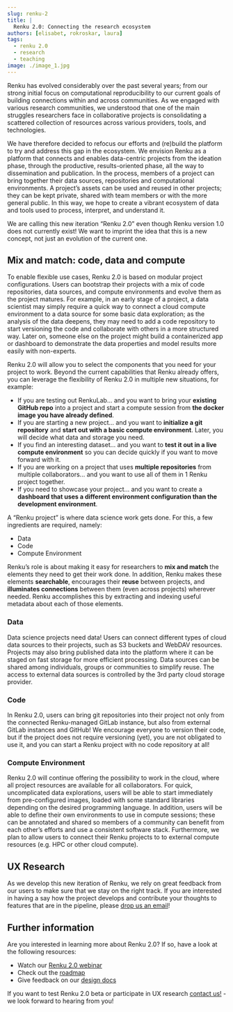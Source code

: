 ```yaml
---
slug: renku-2
title: |
  Renku 2.0: Connecting the research ecosystem
authors: [elisabet, rokroskar, laura]
tags:
  - renku 2.0
  - research
  - teaching
image: ./image_1.jpg
---
```


Renku has evolved considerably over the past several years; from our strong
initial focus on computational reproducibility to our current goals of building
connections within and across communities. As we engaged with various research
communities, we understood that one of the main struggles researchers face in
collaborative projects is consolidating a scattered collection of resources
across various providers, tools, and technologies.

We have therefore decided to refocus our efforts and (re)build the platform to
try and address this gap in the ecosystem. We envision Renku as a platform that
connects and enables data-centric projects from the ideation phase, through the
productive, results-oriented phase, all the way to dissemination and
publication. In the process, members of a project can bring together their data
sources, repositories and computational environments. A project’s assets can be
used and reused in other projects; they can be kept private, shared with team
members or with the more general public. In this way, we hope to create a
vibrant ecosystem of data and tools used to process, interpret, and understand
it.

We are calling this new iteration “Renku 2.0” even though Renku version 1.0 does
not currently exist! We want to imprint the idea that this is a new concept, not
just an evolution of the current one.

## Mix and match: code, data and compute

To enable flexible use cases, Renku 2.0 is based on modular project
configurations. Users can bootstrap their projects with a mix of code
repositories, data sources, and compute environments and evolve
them as the project matures. For example, in an early stage of a project, a data
scientist may simply require a quick way to connect a cloud compute environment
to a data source for some basic data exploration; as the analysis of the data
deepens, they may need to add a code repository to start versioning the code and
collaborate with others in a more structured way. Later on, someone else on the
project might build a containerized app or dashboard to demonstrate the data
properties and model results more easily with non-experts.

Renku 2.0 will allow you to select the components that you need for your project
to work. Beyond the current capabilities that Renku already offers, you can
leverage the flexibility of Renku 2.0 in multiple new situations, for example:

- If you are testing out RenkuLab... and you want to bring your **existing GitHub repo** into a project and start a compute session from **the docker image you have already defined**.
- If you are starting a new project... and you want to **initialize a git repository** and **start out with a basic compute environment**. Later, you will decide what data and storage you need.
- If you find an interesting dataset... and you want to **test it out in a live compute environment** so you can decide quickly if you want to move forward with it.
- If you are working on a project that uses **multiple repositories** from multiple collaborators... and you want to use all of them in 1 Renku project together.
- If you need to showcase your project... and you want to create a **dashboard that uses a different environment configuration than the development environment**.

A “Renku project” is where data science work gets done. For this, a few ingredients are required, namely:

- Data
- Code
- Compute Environment

Renku’s role is about making it easy for researchers to **mix and match** the elements they need to get their work done. In addition, Renku makes these elements **searchable**, encourages their **reuse** between projects, and **illuminates connections** between them (even across projects) wherever needed. Renku accomplishes this by extracting and indexing useful metadata about each of those elements.

### Data

Data science projects need data! Users can connect different types of cloud data
sources to their projects, such as S3 buckets and WebDAV resources. Projects
may also bring published data into the platform where it can be staged on fast
storage for more efficient processing. Data sources can be shared among
individuals, groups or communities to simplify reuse. The access to external
data sources is controlled by the 3rd party cloud storage provider.

### Code

In Renku 2.0, users can bring git repositories into their project not only from
the connected Renku-managed GitLab instance, but also from external GitLab
instances and GitHub! We encourage everyone to version their code, but if
the project does not require versioning (yet), you are not obligated to use it,
and you can start a Renku project with no code repository at all!

### Compute Environment

Renku 2.0 will continue offering the possibility to work in the cloud, where all
project resources are available for all collaborators. For quick, uncomplicated
data explorations, users will be able to start immediately from pre-configured
images, loaded with some standard libraries depending on the desired programming
language. In addition, users will be able to define their own environments to
use in compute sessions; these can be annotated and shared so members of a
community can benefit from each other’s efforts and use a consistent software
stack. Furthermore, we plan to allow users to connect their Renku projects to to
external compute resources (e.g. HPC or other cloud compute).

## UX Research

As we develop this new iteration of Renku, we rely on great feedback from our users
to make sure that we stay on the right track. If you are interested in having a say
how the project develops and contribute your thoughts to features that are in the pipeline,
please [drop us an email](hello@renku.io)!

## Further information

Are you interested in learning more about Renku 2.0? If so, have a look at the following resources:

- Watch our [Renku 2.0 webinar](https://youtu.be/6J0INjPFQd4)
- Check out the [roadmap](https://drive.google.com/file/d/1empUHHTonffW1fhdB_3DCIH-yVUz3MU8/view?usp=share_link)
- Give feedback on our [design docs](https://github.com/SwissDataScienceCenter/renku-design-docs/tree/main)

If you want to test Renku 2.0 beta or participate in UX research [contact us!](hello@renku.io) - we look forward to hearing from you!
